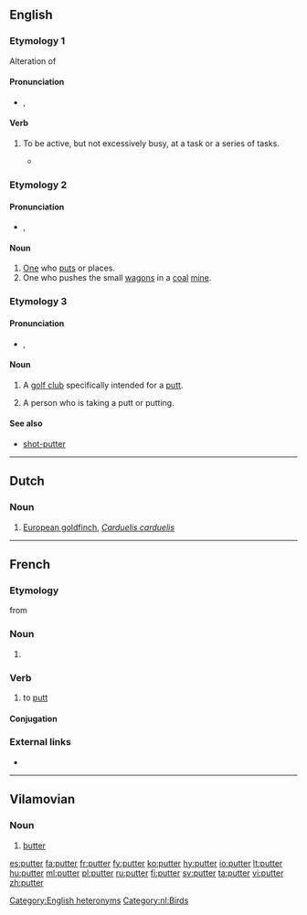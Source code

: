 ==English==

===Etymology 1===
Alteration of {{term|potter||lang=en}}

====Pronunciation====
* {{enPR|pŭt'ə(r)}}, {{IPA|/ˈpʌtə(ɹ)/|lang=en}}

====Verb====
{{en-verb}}

# {{label|en|intransitive}} To be active, but not excessively busy, at a task or a series of tasks.
#*{{quote-book|year=1913|author={{w|Joseph C. Lincoln}}|chapter=13
|title=[http://openlibrary.org/works/OL5535161W Mr. Pratt's Patients]
|passage=We tiptoed into the house, up the stairs and along the hall into the room where the Professor had been spending so much of his time. 'Twas locked, of course, but the Deacon man got a big bunch of keys out of his pocket and commenced to '''putter''' with the lock.}}

===Etymology 2===
{{suffix|put|er|lang=en}}

====Pronunciation====
* {{enPR|po͝ot'ə(r)}}, {{IPA|/ˈpʊtə(ɹ)/|lang=en}}

====Noun====
{{en-noun}}

# [[one#pronoun|One]] who [[put]]s or places.
# One who pushes the small [[wagon]]s in a [[coal]] [[mine]].

===Etymology 3===
{{suffix|putt|er|lang=en}}

====Pronunciation====
* {{enPR|pŭt'ə(r)}}, {{IPA|/ˈpʌtə(ɹ)/|lang=en}}

====Noun====
{{en-noun}}

# {{context|golf|lang=en}} A [[golf club]] specifically intended for a [[putt]].
# {{context|golf|lang=en}} A person who is taking a putt or putting.

====See also====
* [[shot-putter]]

[[Category:English heteronyms]]

----

==Dutch==

===Noun===
{{nl-noun|m|-s|puttertje}}

# [[European goldfinch]], ''[[Carduelis carduelis]]''

[[Category:nl:Birds]]

----

==French==

===Etymology===
from {{etyl|en|fr}}

===Noun===
{{fr-noun|m}}

# {{l|en|putter}} {{gloss|golf club}}

===Verb===
{{fr-verb}}

# {{context|golf|lang=fr}} to [[putt]]

====Conjugation====
{{fr-conj-er|putt|avoir}}

===External links===
* {{R:TLFi}}

----

==Vilamovian==

===Noun===
{{head|wym|noun|g=f}}

# [[butter]]

[[es:putter]]
[[fa:putter]]
[[fr:putter]]
[[fy:putter]]
[[ko:putter]]
[[hy:putter]]
[[io:putter]]
[[lt:putter]]
[[hu:putter]]
[[ml:putter]]
[[pl:putter]]
[[ru:putter]]
[[fi:putter]]
[[sv:putter]]
[[ta:putter]]
[[vi:putter]]
[[zh:putter]]